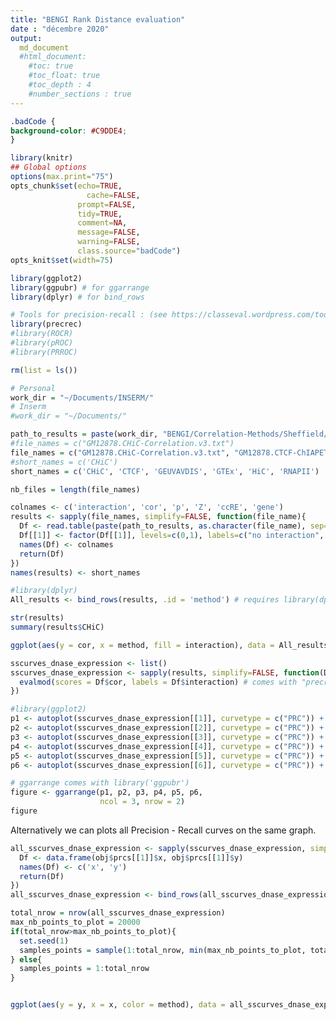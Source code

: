 ```yaml
---
title: "BENGI Rank Distance evaluation"
date : "décembre 2020"
output:
  md_document
  #html_document:
    #toc: true
    #toc_float: true
    #toc_depth : 4
    #number_sections : true
---
```


```css
.badCode {
background-color: #C9DDE4;
}
```

```r
library(knitr)
## Global options
options(max.print="75")
opts_chunk$set(echo=TRUE,
	             cache=FALSE,
               prompt=FALSE,
               tidy=TRUE,
               comment=NA,
               message=FALSE,
               warning=FALSE,
               class.source="badCode")
opts_knit$set(width=75)
```

```r
library(ggplot2)
library(ggpubr) # for ggarrange
library(dplyr) # for bind_rows

# Tools for precision-recall : (see https://classeval.wordpress.com/tools-for-roc-and-precision-recall/)
library(precrec)
#library(ROCR)
#library(pROC)
#library(PRROC)
```

```r
rm(list = ls())

# Personal
work_dir = "~/Documents/INSERM/"
# Inserm
#work_dir = "~/Documents/"

path_to_results = paste(work_dir, "BENGI/Correlation-Methods/Sheffield/Results/", sep='')
#file_names = c("GM12878.CHiC-Correlation.v3.txt")
file_names = c("GM12878.CHiC-Correlation.v3.txt", "GM12878.CTCF-ChIAPET-Correlation.v3.txt", "GM12878.GEUVADIS-Correlation.v3.txt", "GM12878.GTEx-Correlation.v3.txt", "GM12878.HiC-Correlation.v3.txt", "GM12878.RNAPII-ChIAPET-Correlation.v3.txt")
#short_names = c('CHiC')
short_names = c('CHiC', 'CTCF', 'GEUVAVDIS', 'GTEx', 'HiC', 'RNAPII')

nb_files = length(file_names)

colnames <- c('interaction', 'cor', 'p', 'Z', 'ccRE', 'gene')
results <- sapply(file_names, simplify=FALSE, function(file_name){
  Df <- read.table(paste(path_to_results, as.character(file_name), sep=''), sep='\t')
  Df[[1]] <- factor(Df[[1]], levels=c(0,1), labels=c("no interaction", "interaction"))
  names(Df) <- colnames
  return(Df)
})
names(results) <- short_names

#library(dplyr)
All_results <- bind_rows(results, .id = 'method') # requires library(dplyr)
```

```r
str(results)
summary(results$CHiC)
```

```r
ggplot(aes(y = cor, x = method, fill = interaction), data = All_results) + geom_boxplot()
```


```r
sscurves_dnase_expression <- list()
sscurves_dnase_expression <- sapply(results, simplify=FALSE, function(Df){
  evalmod(scores = Df$cor, labels = Df$interaction) # comes with "precrec" library
})
```

```r
#library(ggplot2)
p1 <- autoplot(sscurves_dnase_expression[[1]], curvetype = c("PRC")) + ggtitle(paste(short_names[1], signif(attr(sscurves_dnase_expression[[1]], 'auc')[[4]][2], digits=2), sep = " AUPR="))
p2 <- autoplot(sscurves_dnase_expression[[2]], curvetype = c("PRC")) + ggtitle(paste(short_names[2], signif(attr(sscurves_dnase_expression[[2]], 'auc')[[4]][2], digits=2), sep = " AUPR="))
p3 <- autoplot(sscurves_dnase_expression[[3]], curvetype = c("PRC")) + ggtitle(paste(short_names[3], signif(attr(sscurves_dnase_expression[[3]], 'auc')[[4]][2], digits=2), sep = " A="))
p4 <- autoplot(sscurves_dnase_expression[[4]], curvetype = c("PRC")) + ggtitle(paste(short_names[4], signif(attr(sscurves_dnase_expression[[4]], 'auc')[[4]][2], digits=2), sep = " AUPR="))
p5 <- autoplot(sscurves_dnase_expression[[5]], curvetype = c("PRC")) + ggtitle(paste(short_names[5], signif(attr(sscurves_dnase_expression[[5]], 'auc')[[4]][2], digits=2), sep = " AUPR="))
p6 <- autoplot(sscurves_dnase_expression[[6]], curvetype = c("PRC")) + ggtitle(paste(short_names[6], signif(attr(sscurves_dnase_expression[[6]], 'auc')[[4]][2], digits=2), sep = " AUPR="))

# ggarrange comes with library('ggpubr')
figure <- ggarrange(p1, p2, p3, p4, p5, p6,
                    ncol = 3, nrow = 2)
figure
```


Alternatively we can plots all Precision - Recall curves on the same graph.

```r
all_sscurves_dnase_expression <- sapply(sscurves_dnase_expression, simplify = FALSE, function(obj){
  Df <- data.frame(obj$prcs[[1]]$x, obj$prcs[[1]]$y)
  names(Df) <- c('x', 'y')
  return(Df)
})
all_sscurves_dnase_expression <- bind_rows(all_sscurves_dnase_expression, .id = 'method')

total_nrow = nrow(all_sscurves_dnase_expression)
max_nb_points_to_plot = 20000
if(total_nrow>max_nb_points_to_plot){
  set.seed(1)
  samples_points = sample(1:total_nrow, min(max_nb_points_to_plot, total_nrow), replace=TRUE)
} else{
  samples_points = 1:total_nrow
}


ggplot(aes(y = y, x = x, color = method), data = all_sscurves_dnase_expression[samples_points,]) + geom_line() + ylim(0,1) + xlab('Recall') + ylab('Precision') + ggtitle("Precision-Recall curves for DNase-expression correlation\n method over the 6 GM12878 BENGI")
```



